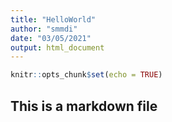 ```yaml
---
title: "HelloWorld"
author: "smmdi"
date: "03/05/2021"
output: html_document
---
```


```r
knitr::opts_chunk$set(echo = TRUE)
```

## This is a markdown file

